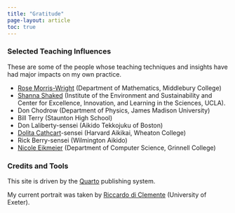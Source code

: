 ```yaml
---
title: "Gratitude"
page-layout: article
toc: true
---
```


### Selected Teaching Influences

These are some of the people whose teaching techniques and insights have had major impacts on my own practice. 

- [Rose Morris-Wright](https://www.rosemorriswright.com) (Department of Mathematics, Middlebury College)
<!-- -  Heather Zinn Brooks (Department of Mathematics, Harvey Mudd) -->
- [Shanna Shaked](https://www.ioes.ucla.edu/person/shanna-shaked/) (Institute of the Environment and Sustainability and Center for Excellence, Innovation, and Learning in the Sciences, UCLA). 
- Don Chodrow (Department of Physics, James Madison University)
- Bill Terry (Staunton High School)
- Don Laliberty-sensei (Aikido Tekkojuku of Boston)
- [Dolita Cathcart](https://wheatoncollege.edu/academics/faculty-directory/dolita-cathcart/)-sensei (Harvard Aikikai, Wheaton College)
- Rick Berry-sensei (Wilmington Aikido)
- [Nicole Eikmeier](https://eikmeier.sites.grinnell.edu) (Department of Computer Science, Grinnell College)

### Credits and Tools

This site is driven by the [Quarto](https://quarto.org) publishing system. 

My current portrait was taken by  [Riccardo di Clemente](http://riccardodiclemente.com) (University of Exeter). 